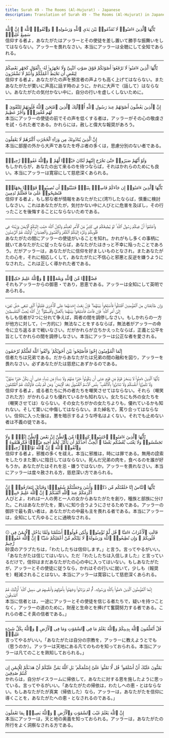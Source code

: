 ```yaml
---
title: Surah 49 - The Rooms (Al-Hujurat) - Japanese
description: Translation of Surah 49 - The Rooms (Al-Hujurat) in Japanese
---
```





<Aside type="quran" title="1">
يَٰٓأَيُّهَا ٱلَّذِينَ ءَامَنُوا۟ لَا تُقَدِّمُوا۟ بَيْنَ يَدَىِ ٱللَّهِ وَرَسُولِهِۦ ۖ وَٱتَّقُوا۟ ٱللَّهَ ۚ إِنَّ ٱللَّهَ سَمِيعٌ عَلِيمٌۭ
</Aside>

<Aside type="reference" title="1">
信仰する者よ，あなたがたはアッラーとその使徒を差し置いて勝手な振舞いをしてはならない。アッラーを畏れなさい。本当にアッラーは全聴にして全知であられる。
</Aside>

---

<Aside type="quran" title="2">
يَٰٓأَيُّهَا ٱلَّذِينَ ءَامَنُوا۟ لَا تَرْفَعُوٓا۟ أَصْوَٰتَكُمْ فَوْقَ صَوْتِ ٱلنَّبِىِّ وَلَا تَجْهَرُوا۟ لَهُۥ بِٱلْقَوْلِ كَجَهْرِ بَعْضِكُمْ لِبَعْضٍ أَن تَحْبَطَ أَعْمَٰلُكُمْ وَأَنتُمْ لَا تَشْعُرُونَ
</Aside>

<Aside type="reference" title="2">
信仰する者よ，あなたがたの声を預言者の声よりも高く上げてはならない。またあなたがたが栗いに声高に話す時のように，かれに大声で（話して）はならない。あなたがたの気付かない中に，自分の行いを虚しくしないために。
</Aside>

---

<Aside type="quran" title="3">
إِنَّ ٱلَّذِينَ يَغُضُّونَ أَصْوَٰتَهُمْ عِندَ رَسُولِ ٱللَّهِ أُو۟لَٰٓئِكَ ٱلَّذِينَ ٱمْتَحَنَ ٱللَّهُ قُلُوبَهُمْ لِلتَّقْوَىٰ ۚ لَهُم مَّغْفِرَةٌۭ وَأَجْرٌ عَظِيمٌ
</Aside>

<Aside type="reference" title="3">
本当にアッラーの使徒の前でその声を低くする者は，アッラーがその心の敬虔さを試・られた者である。かれらには，赦しと偉大な報奨があろう。
</Aside>

---

<Aside type="quran" title="4">
إِنَّ ٱلَّذِينَ يُنَادُونَكَ مِن وَرَآءِ ٱلْحُجُرَٰتِ أَكْثَرُهُمْ لَا يَعْقِلُونَ
</Aside>

<Aside type="reference" title="4">
本当に部屋の外から大声であなたを呼ぶ者の多くは，思慮分別のない者である。
</Aside>

---

<Aside type="quran" title="5">
وَلَوْ أَنَّهُمْ صَبَرُوا۟ حَتَّىٰ تَخْرُجَ إِلَيْهِمْ لَكَانَ خَيْرًۭا لَّهُمْ ۚ وَٱللَّهُ غَفُورٌۭ رَّحِيمٌۭ
</Aside>

<Aside type="reference" title="5">
もしかれらが，あなたの出て来るのを待つならば，それはかれらのためにも良い。本当にアッラーは寛容にして慈悲深くあられる。
</Aside>

---

<Aside type="quran" title="6">
يَٰٓأَيُّهَا ٱلَّذِينَ ءَامَنُوٓا۟ إِن جَآءَكُمْ فَاسِقٌۢ بِنَبَإٍۢ فَتَبَيَّنُوٓا۟ أَن تُصِيبُوا۟ قَوْمًۢا بِجَهَٰلَةٍۢ فَتُصْبِحُوا۟ عَلَىٰ مَا فَعَلْتُمْ نَٰدِمِينَ
</Aside>

<Aside type="reference" title="6">
信仰する者よ，もし邪な者が情報をあなたがたに(湾?)したならば，慎重に検討しなさい。これはあなたがたが，気付かない中に人びとに危害を及ぼし，その行ったことを後悔することにならないためである。
</Aside>

---

<Aside type="quran" title="7">
وَٱعْلَمُوٓا۟ أَنَّ فِيكُمْ رَسُولَ ٱللَّهِ ۚ لَوْ يُطِيعُكُمْ فِى كَثِيرٍۢ مِّنَ ٱلْأَمْرِ لَعَنِتُّمْ وَلَٰكِنَّ ٱللَّهَ حَبَّبَ إِلَيْكُمُ ٱلْإِيمَٰنَ وَزَيَّنَهُۥ فِى قُلُوبِكُمْ وَكَرَّهَ إِلَيْكُمُ ٱلْكُفْرَ وَٱلْفُسُوقَ وَٱلْعِصْيَانَ ۚ أُو۟لَٰٓئِكَ هُمُ ٱلرَّٰشِدُونَ
</Aside>

<Aside type="reference" title="7">
あなたがたの間にアッラーの使徒がいることを知れ。かれがもし多くの事柄に就いてあなたがたに従ったならば，あなたがたはきっと不幸に陥ったことであろう。だがアッラーは，あなたがたに信仰を好ましいものとなされ，またあなたがたの心を，それに相応しくして，あなたがたに不信心と邪悪と反逆を嫌うようになされた。これは正しく導かれた者である。
</Aside>

---

<Aside type="quran" title="8">
فَضْلًۭا مِّنَ ٱللَّهِ وَنِعْمَةًۭ ۚ وَٱللَّهُ عَلِيمٌ حَكِيمٌۭ
</Aside>

<Aside type="reference" title="8">
それもアッラーからの御恵・であり，恩恵である。アッラーは全知にして英明であられる。
</Aside>

---

<Aside type="quran" title="9">
وَإِن طَآئِفَتَانِ مِنَ ٱلْمُؤْمِنِينَ ٱقْتَتَلُوا۟ فَأَصْلِحُوا۟ بَيْنَهُمَا ۖ فَإِنۢ بَغَتْ إِحْدَىٰهُمَا عَلَى ٱلْأُخْرَىٰ فَقَٰتِلُوا۟ ٱلَّتِى تَبْغِى حَتَّىٰ تَفِىٓءَ إِلَىٰٓ أَمْرِ ٱللَّهِ ۚ فَإِن فَآءَتْ فَأَصْلِحُوا۟ بَيْنَهُمَا بِٱلْعَدْلِ وَأَقْسِطُوٓا۟ ۖ إِنَّ ٱللَّهَ يُحِبُّ ٱلْمُقْسِطِينَ
</Aside>

<Aside type="reference" title="9">
もしも信者が2つに分れて争えば，両者の間を調停しなさい。もしかれらの一方が他方に対して，（一方的に）無法なことをするならば，無法者がアッラーの命令に立ち返るまで戦いなさい。だがかれらが立ちかえったならば，正義と公平を旨としてかれらの間を調停しなさい。本当にアッラーは公正な者を愛される。
</Aside>

---

<Aside type="quran" title="10">
إِنَّمَا ٱلْمُؤْمِنُونَ إِخْوَةٌۭ فَأَصْلِحُوا۟ بَيْنَ أَخَوَيْكُمْ ۚ وَٱتَّقُوا۟ ٱللَّهَ لَعَلَّكُمْ تُرْحَمُونَ
</Aside>

<Aside type="reference" title="10">
信者たちは兄弟である。だからあなたがたは兄弟の間の融和を図り，アッラーを畏れなさい。必ずあなたがたは慈悲にあずかるのである。
</Aside>

---

<Aside type="quran" title="11">
يَٰٓأَيُّهَا ٱلَّذِينَ ءَامَنُوا۟ لَا يَسْخَرْ قَوْمٌۭ مِّن قَوْمٍ عَسَىٰٓ أَن يَكُونُوا۟ خَيْرًۭا مِّنْهُمْ وَلَا نِسَآءٌۭ مِّن نِّسَآءٍ عَسَىٰٓ أَن يَكُنَّ خَيْرًۭا مِّنْهُنَّ ۖ وَلَا تَلْمِزُوٓا۟ أَنفُسَكُمْ وَلَا تَنَابَزُوا۟ بِٱلْأَلْقَٰبِ ۖ بِئْسَ ٱلِٱسْمُ ٱلْفُسُوقُ بَعْدَ ٱلْإِيمَٰنِ ۚ وَمَن لَّمْ يَتُبْ فَأُو۟لَٰٓئِكَ هُمُ ٱلظَّٰلِمُونَ
</Aside>

<Aside type="reference" title="11">
信仰する者よ，或る者たちに外の者たちを嘲笑させてはならない。それら（嘲笑された方）がかれらよりも優れているかも知れない。女たちにも外の女たちを（嘲笑させては）ならない。その女たちがかの女たちよりも，優れているかも知れない。そして栗いに中傷してはならない。また綽名で，罵り合ってはならない。信仰に入った後は，悪を暗示するような呼名はよくない。それでも止めない者は不義の徒である。
</Aside>

---

<Aside type="quran" title="12">
يَٰٓأَيُّهَا ٱلَّذِينَ ءَامَنُوا۟ ٱجْتَنِبُوا۟ كَثِيرًۭا مِّنَ ٱلظَّنِّ إِنَّ بَعْضَ ٱلظَّنِّ إِثْمٌۭ ۖ وَلَا تَجَسَّسُوا۟ وَلَا يَغْتَب بَّعْضُكُم بَعْضًا ۚ أَيُحِبُّ أَحَدُكُمْ أَن يَأْكُلَ لَحْمَ أَخِيهِ مَيْتًۭا فَكَرِهْتُمُوهُ ۚ وَٱتَّقُوا۟ ٱللَّهَ ۚ إِنَّ ٱللَّهَ تَوَّابٌۭ رَّحِيمٌۭ
</Aside>

<Aside type="reference" title="12">
信仰する者よ，邪推の多くを祓え。本当に邪推は，時には罪である。無用の詮索をしたりまた栗いに陰日してはならない。死んだ兄弟の肉を，食べるのを誰が好もうか。あなたがたはそれを忌・嫌うではないか。アッラーを畏れなさい。本当にアッラーは度々赦される方，慈悲深い方であられる。
</Aside>

---

<Aside type="quran" title="13">
يَٰٓأَيُّهَا ٱلنَّاسُ إِنَّا خَلَقْنَٰكُم مِّن ذَكَرٍۢ وَأُنثَىٰ وَجَعَلْنَٰكُمْ شُعُوبًۭا وَقَبَآئِلَ لِتَعَارَفُوٓا۟ ۚ إِنَّ أَكْرَمَكُمْ عِندَ ٱللَّهِ أَتْقَىٰكُمْ ۚ إِنَّ ٱللَّهَ عَلِيمٌ خَبِيرٌۭ
</Aside>

<Aside type="reference" title="13">
人びとよ，われは一人の男と一人の女からあなたがたを創り，種族と部族に分けた。これはあなたがたを，栗いに知り合うようにさせるためである。アッラーの御許で最も貴い者は，あなたがたの中最も主を畏れる者である。本当にアッラーは，全知にして凡ゆることに通暁なされる。
</Aside>

---

<Aside type="quran" title="14">
۞ قَالَتِ ٱلْأَعْرَابُ ءَامَنَّا ۖ قُل لَّمْ تُؤْمِنُوا۟ وَلَٰكِن قُولُوٓا۟ أَسْلَمْنَا وَلَمَّا يَدْخُلِ ٱلْإِيمَٰنُ فِى قُلُوبِكُمْ ۖ وَإِن تُطِيعُوا۟ ٱللَّهَ وَرَسُولَهُۥ لَا يَلِتْكُم مِّنْ أَعْمَٰلِكُمْ شَيْـًٔا ۚ إِنَّ ٱللَّهَ غَفُورٌۭ رَّحِيمٌ
</Aside>

<Aside type="reference" title="14">
砂漠のアラブたちは，「わたしたちは信仰します。」と言う。言ってやるがいい。「あなたがたは信じてはいない。ただ『わたしたちは入信しました』と言っているだけで，信仰はまだあなたがたの心の中に入ってはいない。もしあなたがたが，アッラーとその使徒に従うなら，かれはその行いに就いて，少しも（報奨を）軽減されることはない。本当にアッラーは寛容にして慈悲深くあられる。
</Aside>

---

<Aside type="quran" title="15">
إِنَّمَا ٱلْمُؤْمِنُونَ ٱلَّذِينَ ءَامَنُوا۟ بِٱللَّهِ وَرَسُولِهِۦ ثُمَّ لَمْ يَرْتَابُوا۟ وَجَٰهَدُوا۟ بِأَمْوَٰلِهِمْ وَأَنفُسِهِمْ فِى سَبِيلِ ٱللَّهِ ۚ أُو۟لَٰٓئِكَ هُمُ ٱلصَّٰدِقُونَ
</Aside>

<Aside type="reference" title="15">
本当に信者とは，一途にアッラーとその使徒を信じる者たちで，疑いを持つことなく，アッラーの道のために，財産と生命とを捧げて奮闘努力する者である。これらの者こそ真の信者である。」
</Aside>

---

<Aside type="quran" title="16">
قُلْ أَتُعَلِّمُونَ ٱللَّهَ بِدِينِكُمْ وَٱللَّهُ يَعْلَمُ مَا فِى ٱلسَّمَٰوَٰتِ وَمَا فِى ٱلْأَرْضِ ۚ وَٱللَّهُ بِكُلِّ شَىْءٍ عَلِيمٌۭ
</Aside>

<Aside type="reference" title="16">
言ってやるがいい。「あなたがたは自分の宗教を，アッラーに教えようとでも（思うのか）。アッラーは天地にある凡てのものを知っておられる。本当にアッラーは凡てのことを熟知しておられる。」
</Aside>

---

<Aside type="quran" title="17">
يَمُنُّونَ عَلَيْكَ أَنْ أَسْلَمُوا۟ ۖ قُل لَّا تَمُنُّوا۟ عَلَىَّ إِسْلَٰمَكُم ۖ بَلِ ٱللَّهُ يَمُنُّ عَلَيْكُمْ أَنْ هَدَىٰكُمْ لِلْإِيمَٰنِ إِن كُنتُمْ صَٰدِقِينَ
</Aside>

<Aside type="reference" title="17">
かれらは，自分がイスラームに帰依して，あなたに対する恩を施したように思っている。言ってやるがいい。「あなたがたの帰依は，わたしヘの恵・とはならない。もしあなたがたが真実（帰依した）なら，アッラーは，あなたがたを信仰に導くことを，あなたがたへの恵・となされるのである。」
</Aside>

---

<Aside type="quran" title="18">
إِنَّ ٱللَّهَ يَعْلَمُ غَيْبَ ٱلسَّمَٰوَٰتِ وَٱلْأَرْضِ ۚ وَٱللَّهُ بَصِيرٌۢ بِمَا تَعْمَلُونَ
</Aside>

<Aside type="reference" title="18">
本当にアッラーは，天と地の奥義を知っておられる。アッラーは，あなたがたの所行をよく洞察なされる方である。
</Aside>

---

